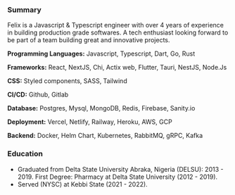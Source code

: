 ### Summary

Felix is a Javascript & Typescript engineer with
over 4 years of experience in building production
grade softwares. A tech enthusiast looking forward
to be part of a team
building great and innovative projects.

**Programming Languages:** Javascript, Typescript, Dart, Go, Rust

**Frameworks:** React, NextJS, Chi, Actix web, Flutter, Tauri, NestJS, Node.Js

**CSS:** Styled components, SASS, Tailwind

**CI/CD:** Github, Gitlab

**Database:** Postgres, Mysql, MongoDB, Redis, Firebase, Sanity.io

**Deployment:** Vercel, Netlify, Railway, Heroku, AWS, GCP

**Backend:** Docker, Helm Chart, Kubernetes, RabbitMQ, gRPC, Kafka

### Education

- Graduated from Delta State University Abraka, Nigeria (DELSU):
  2013 - 2019. First Degree: Pharmacy at Delta State University
  (2012 - 2019).
- Served (NYSC) at Kebbi State (2021 - 2022).
